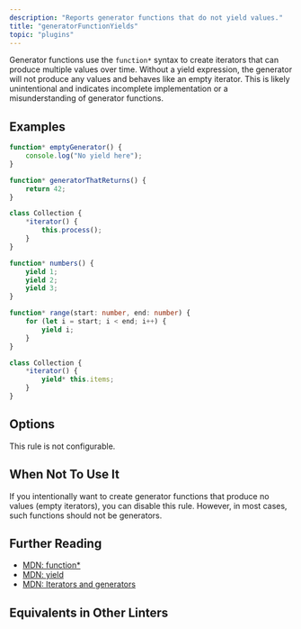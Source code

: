 ```yaml
---
description: "Reports generator functions that do not yield values."
title: "generatorFunctionYields"
topic: "plugins"
---
```



<RuleSummary plugin="ts" rule="generatorFunctionYields" />

Generator functions use the `function*` syntax to create iterators that can produce multiple values over time.
Without a yield expression, the generator will not produce any values and behaves like an empty iterator.
This is likely unintentional and indicates incomplete implementation or a misunderstanding of generator functions.

## Examples

<Tabs>
<TabItem label="❌ Incorrect">

```ts
function* emptyGenerator() {
	console.log("No yield here");
}
```

```ts
function* generatorThatReturns() {
	return 42;
}
```

```ts
class Collection {
	*iterator() {
		this.process();
	}
}
```

</TabItem>
<TabItem label="✅ Correct">

```ts
function* numbers() {
	yield 1;
	yield 2;
	yield 3;
}
```

```ts
function* range(start: number, end: number) {
	for (let i = start; i < end; i++) {
		yield i;
	}
}
```

```ts
class Collection {
	*iterator() {
		yield* this.items;
	}
}
```

</TabItem>
</Tabs>

## Options

This rule is not configurable.

## When Not To Use It

If you intentionally want to create generator functions that produce no values (empty iterators), you can disable this rule.
However, in most cases, such functions should not be generators.

## Further Reading

- [MDN: function\*](https://developer.mozilla.org/en-US/docs/Web/JavaScript/Reference/Statements/function*)
- [MDN: yield](https://developer.mozilla.org/en-US/docs/Web/JavaScript/Reference/Operators/yield)
- [MDN: Iterators and generators](https://developer.mozilla.org/en-US/docs/Web/JavaScript/Guide/Iterators_and_generators)

## Equivalents in Other Linters

<RuleEquivalents pluginId="ts" ruleId="generatorFunctionYields" />
